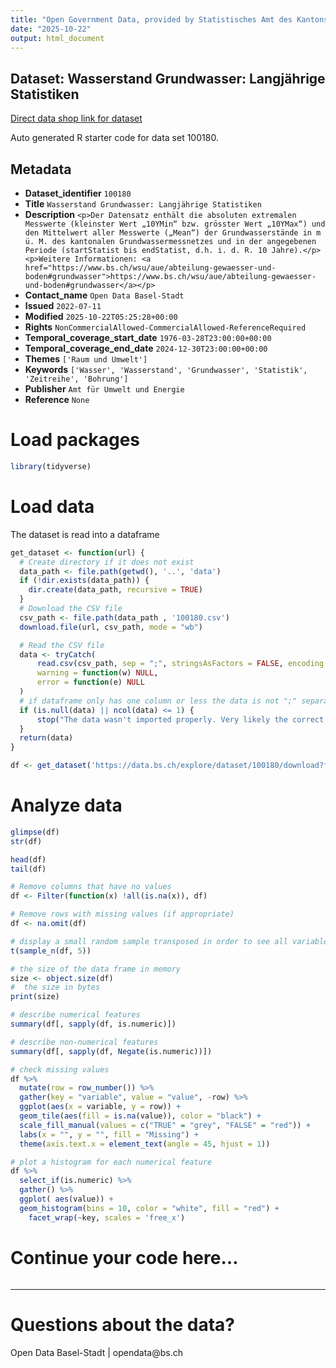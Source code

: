```yaml
---
title: "Open Government Data, provided by Statistisches Amt des Kantons Basel-Stadt - DCC Data Competence Center"
date: "2025-10-22"
output: html_document
---
```


## Dataset: Wasserstand Grundwasser: Langjährige Statistiken

[Direct data shop link for dataset](https://data.bs.ch/explore/dataset/100180)

Auto generated R starter code for data set 100180.

## Metadata

- **Dataset_identifier** `100180`
- **Title** `Wasserstand Grundwasser: Langjährige Statistiken`
- **Description** `<p>Der Datensatz enthält die absoluten extremalen Messwerte (kleinster Wert „10YMin“ bzw. grösster Wert „10YMax“) und den Mittelwert aller Messwerte („Mean“) der Grundwasserstände in m ü. M. des kantonalen Grundwassermessnetzes und in der angegebenen Periode (startStatist bis endStatist, d.h. i. d. R. 10 Jahre).</p><p>Weitere Informationen: <a href="https://www.bs.ch/wsu/aue/abteilung-gewaesser-und-boden#grundwasser">https://www.bs.ch/wsu/aue/abteilung-gewaesser-und-boden#grundwasser</a></p>`
- **Contact_name** `Open Data Basel-Stadt`
- **Issued** `2022-07-11`
- **Modified** `2025-10-22T05:25:28+00:00`
- **Rights** `NonCommercialAllowed-CommercialAllowed-ReferenceRequired`
- **Temporal_coverage_start_date** `1976-03-28T23:00:00+00:00`
- **Temporal_coverage_end_date** `2024-12-30T23:00:00+00:00`
- **Themes** `['Raum und Umwelt']`
- **Keywords** `['Wasser', 'Wasserstand', 'Grundwasser', 'Statistik', 'Zeitreihe', 'Bohrung']`
- **Publisher** `Amt für Umwelt und Energie`
- **Reference** `None`


# Load packages

```r

library(tidyverse)
```

# Load data

The dataset is read into a dataframe

```r
get_dataset <- function(url) {
  # Create directory if it does not exist
  data_path <- file.path(getwd(), '..', 'data')
  if (!dir.exists(data_path)) {
    dir.create(data_path, recursive = TRUE)
  }
  # Download the CSV file
  csv_path <- file.path(data_path , '100180.csv')
  download.file(url, csv_path, mode = "wb")

  # Read the CSV file
  data <- tryCatch(
      read.csv(csv_path, sep = ";", stringsAsFactors = FALSE, encoding = "UTF-8"),
      warning = function(w) NULL,
      error = function(e) NULL
  )
  # if dataframe only has one column or less the data is not ";" separated
  if (is.null(data) || ncol(data) <= 1) {
      stop("The data wasn't imported properly. Very likely the correct separator couldn't be found.\nPlease check the dataset manually and adjust the code.")
  }
  return(data)
}
```

```r

df <- get_dataset('https://data.bs.ch/explore/dataset/100180/download?format=csv&timezone=Europe%2FZurich')

```

# Analyze data

```r

glimpse(df)
str(df)

head(df)
tail(df)

```

```r
# Remove columns that have no values
df <- Filter(function(x) !all(is.na(x)), df)

# Remove rows with missing values (if appropriate)
df <- na.omit(df)
```

```r
# display a small random sample transposed in order to see all variables
t(sample_n(df, 5))
```

```r
# the size of the data frame in memory
size <- object.size(df)
#  the size in bytes
print(size)
```

```r
# describe numerical features
summary(df[, sapply(df, is.numeric)])
```

```r
# describe non-numerical features
summary(df[, sapply(df, Negate(is.numeric))])
```

```r
# check missing values
df %>%
  mutate(row = row_number()) %>%
  gather(key = "variable", value = "value", -row) %>%
  ggplot(aes(x = variable, y = row)) +
  geom_tile(aes(fill = is.na(value)), color = "black") +
  scale_fill_manual(values = c("TRUE" = "grey", "FALSE" = "red")) +
  labs(x = "", y = "", fill = "Missing") +
  theme(axis.text.x = element_text(angle = 45, hjust = 1))
```

```r
# plot a histogram for each numerical feature
df %>%
  select_if(is.numeric) %>%
  gather() %>%
  ggplot( aes(value)) +
  geom_histogram(bins = 10, color = "white", fill = "red") +
    facet_wrap(~key, scales = 'free_x')
```

# Continue your code here...

```r

```
------------------------------------------------------------------------

# Questions about the data?

Open Data Basel-Stadt | opendata@bs.ch
